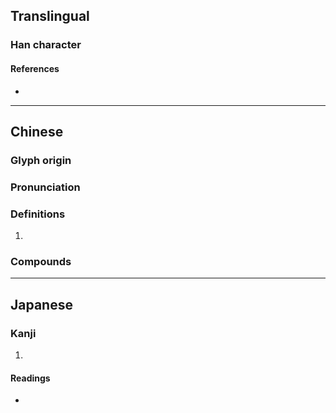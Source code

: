 {{character info}}
==Translingual==

===Han character===
{{Han char|rn=38|rad=女|as=04|sn=7|four=48427|canj=VCSH|ids=⿰女分}}

====References====
* {{Han ref|kx=0257.020|dkj=06102|dj=0521.150|hdz=21032.040|uh=59A2|ud=22946|bh=CAB7|bd=51895}}

----

==Chinese==
{{zh-forms}}

===Glyph origin===
{{Han etym}}

===Pronunciation===
{{zh-pron
|m=fén
|c=fan4
|mc=y
|oc=y
|cat=
}}

===Definitions===
{{zh-hanzi}}

# {{zh-only|妢胡}}

===Compounds===
{{zh-der|妢胡}}

----

==Japanese==

===Kanji===
{{ja-kanji|grade=|rs=女04}}

# {{rfdef|ja|sort=女04}}

====Readings====
* {{ja-readings|on=[[ふん]] (fun), [[ぶん]] (bun)|kun=}}